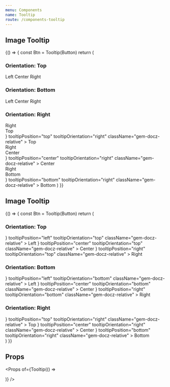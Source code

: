 ```yaml
---
menu: Components
name: Tooltip
route: /components-tooltip
---
```




## Image Tooltip

<Playground>
  {() => {
    const Btn = Tooltip(Button)
    return (
      <div style={{backgroundColor: '#DBEBFF', padding: '20px' }}>
        <h3>Orientation: Top</h3>
        <div style={{marginBottom: '20px', marginTop: '10px'}}>
          <span style={{marginRight: '20px'}}>
            <Btn
              tooltip="Top, Left"
              tooltipPosition="left"
              tooltipOrientation="top"
              className="gem-docz-relative"
            >
              Left
            </Btn>
          </span>
          <span style={{marginRight: '20px'}}>
            <Btn
              tooltip="Top, Center"
              tooltipPosition="center"
              tooltipOrientation="top"
              className="gem-docz-relative"
            >
              Center
            </Btn>
          </span>
          <span style={{marginRight: '20px'}}>
            <Btn
              tooltip="Top, Right"
              tooltipPosition="right"
              tooltipOrientation="top"
              className="gem-docz-relative"
            >
              Right
            </Btn>
          </span>
        </div>
        <h3>Orientation: Bottom</h3>
        <div style={{marginBottom: '20px', marginTop: '10px'}}>
          <span style={{marginRight: '20px'}}>
            <Btn
              tooltip="Bottom, Left"
              tooltipPosition="left"
              tooltipOrientation="bottom"
              className="gem-docz-relative"
            >
              Left
            </Btn>
          </span>
          <span style={{marginRight: '20px'}}>
            <Btn
              tooltip="Bottom, Center"
              tooltipPosition="center"
              tooltipOrientation="bottom"
              className="gem-docz-relative"
            >
              Center
            </Btn>
          </span>
          <span style={{marginRight: '20px'}}>
            <Btn
              tooltip="Bottom, Right"
              tooltipPosition="right"
              tooltipOrientation="bottom"
              className="gem-docz-relative"
            >
              Right
            </Btn>
          </span>
        </div>
        <h3>Orientation: Right</h3>
        <div style={{marginBottom: '20px', marginTop: '10px'}}>
          <span style={{marginRight: '20px'}}>
            <Btn
              tooltip={<div><div>Right</div><div>Top</div></div>}
              tooltipPosition="top"
              tooltipOrientation="right"
              className="gem-docz-relative"
            >
              Top
            </Btn>
          </span>
          <span style={{marginRight: '20px'}}>
            <Btn
              tooltip={<div><div>Right</div><div>Center</div></div>}
              tooltipPosition="center"
              tooltipOrientation="right"
              className="gem-docz-relative"
            >
              Center
            </Btn>
          </span>
          <span style={{marginRight: '20px'}}>
            <Btn
              tooltip={<div><div>Right</div><div>Bottom</div></div>}
              tooltipPosition="bottom"
              tooltipOrientation="right"
              className="gem-docz-relative"
            >
              Bottom
            </Btn>
          </span>
        </div>
      </div>
    )
  }}
</Playground>

## Image Tooltip

<Playground>
  {() => {
    const Btn = Tooltip(Button)
    return (
      <div style={{backgroundColor: '#DBEBFF', padding: '20px' }}>
        <h3>Orientation: Top</h3>
        <div style={{marginBottom: '20px', marginTop: '10px'}}>
          <span style={{marginRight: '20px'}}>
            <Btn
              tooltip={<img style={{maxWidth: '300px'}} src="https://expand.org/images/image-annotation.png" alt="test" />}
              tooltipPosition="left"
              tooltipOrientation="top"
              className="gem-docz-relative"
            >
              Left
            </Btn>
          </span>
          <span style={{marginRight: '20px'}}>
            <Btn
              tooltip={<img style={{maxWidth: '300px'}} src="https://expand.org/images/image-annotation.png" alt="test" />}
              tooltipPosition="center"
              tooltipOrientation="top"
              className="gem-docz-relative"
            >
              Center
            </Btn>
          </span>
          <span style={{marginRight: '20px'}}>
            <Btn
              tooltip={<img style={{maxWidth: '300px'}} src="https://expand.org/images/image-annotation.png" alt="test" />}
              tooltipPosition="right"
              tooltipOrientation="top"
              className="gem-docz-relative"
            >
              Right
            </Btn>
          </span>
        </div>
        <h3>Orientation: Bottom</h3>
        <div style={{marginBottom: '20px', marginTop: '10px'}}>
          <span style={{marginRight: '20px'}}>
            <Btn
              tooltip={<img style={{maxWidth: '300px'}} src="https://expand.org/images/image-annotation.png" alt="test" />}
              tooltipPosition="left"
              tooltipOrientation="bottom"
              className="gem-docz-relative"
            >
              Left
            </Btn>
          </span>
          <span style={{marginRight: '20px'}}>
            <Btn
              tooltip={<img style={{maxWidth: '300px'}} src="https://expand.org/images/image-annotation.png" alt="test" />}
              tooltipPosition="center"
              tooltipOrientation="bottom"
              className="gem-docz-relative"
            >
              Center
            </Btn>
          </span>
          <span style={{marginRight: '20px'}}>
            <Btn
              tooltip={<img style={{maxWidth: '300px'}} src="https://expand.org/images/image-annotation.png" alt="test" />}
              tooltipPosition="right"
              tooltipOrientation="bottom"
              className="gem-docz-relative"
            >
              Right
            </Btn>
          </span>
        </div>
        <h3>Orientation: Right</h3>
        <div style={{marginBottom: '20px', marginTop: '10px'}}>
          <span style={{marginRight: '20px'}}>
            <Btn
              tooltip={<img style={{maxWidth: '300px'}} src="https://expand.org/images/image-annotation.png" alt="test" />}
              tooltipPosition="top"
              tooltipOrientation="right"
              className="gem-docz-relative"
            >
              Top
            </Btn>
          </span>
          <span style={{marginRight: '20px'}}>
            <Btn
              tooltip={<img style={{maxWidth: '300px'}} src="https://expand.org/images/image-annotation.png" alt="test" />}
              tooltipPosition="center"
              tooltipOrientation="right"
              className="gem-docz-relative"
            >
              Center
            </Btn>
          </span>
          <span style={{marginRight: '20px'}}>
            <Btn
              tooltip={<img style={{maxWidth: '300px'}} src="https://expand.org/images/image-annotation.png" alt="test" />}
              tooltipPosition="bottom"
              tooltipOrientation="right"
              className="gem-docz-relative"
            >
              Bottom
            </Btn>
          </span>
        </div>
      </div>
    )
  }}
</Playground>

## Props

<Props of={Tooltip(() => <div />)} />


